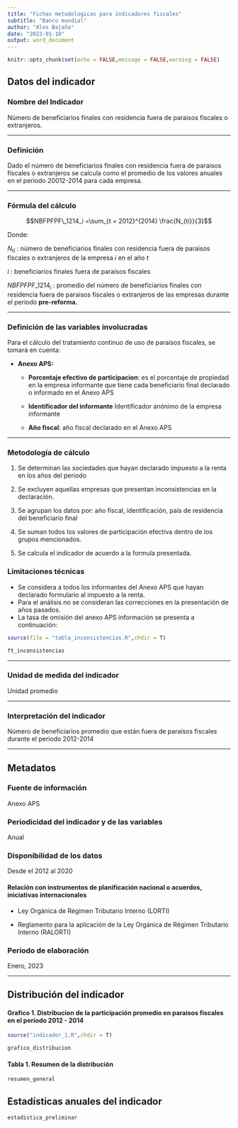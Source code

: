 ```yaml
---
title: "Fichas metodologicas para indicadores fiscales"
subtitle: "Banco mundial"
author: "Alex Bajaña"
date: "2023-01-10"
output: word_document
---
```


```r
knitr::opts_chunk$set(echo = FALSE,message = FALSE,warning = FALSE)
```

## Datos del indicador

### Nombre del Indicador

Número de beneficiarios finales con residencia fuera de paraisos fiscales o extranjeros.

***

### Definición

Dado el número de beneficiarios finales con residencia fuera de paraisos fiscales o extranjeros se calcula como el promedio de los valores anuales en el periodo 20012-2014 para cada empresa.

***

### Fórmula del cálculo


$$NBFPFPF\_1214_i =\sum_{t = 2012}^{2014} \frac{N_{ti}}{3}$$

Donde:

$N_{ti}$ : número de beneficiarios finales con residencia fuera de paraisos fiscales o extranjeros de la empresa $i$ en el año $t$

$i$ : beneficiarios finales fuera de paraísos fiscales

$NBFPFPF\_1214_i$ : promedio del número de beneficiarios finales con residencia fuera de paraisos fiscales o extranjeros de las empresas durante el periodo **pre-reforma.**

***

### Definición de las variables involucradas


Para el cálculo del tratamiento continuo de uso de paraísos fiscales, se tomará en cuenta:

* **Anexo APS:**

  * **Porcentaje efectivo de participacion**: es el porcentaje de propiedad en la empresa informante que tiene cada beneficiario final declarado o informado en el Anexo APS

  * **Identificador del informante** Identificador anónimo de la empresa informante

  * **Año fiscal**: año fiscal declarado en el Anexo APS

***

### Metodología de cálculo

1. Se determinan las sociedades que hayan declarado impuesto a la renta en los años del periodo

2. Se excluyen aquellas empresas que presentan inconsistencias en la declaración. 

3. Se agrupan los datos por: año fiscal, identificación, país de residencia del beneficiario final

4. Se suman todos los valores de participación efectiva dentro de los grupos mencionados.

5. Se calcula el indicador de acuerdo a la formula presentada. 


### Limitaciones técnicas

- Se considera a todos los informantes del Anexo APS que hayan declarado formulario al impuesto a la renta. 
- Para el análisis no se consideran las correcciones en la presentación de años pasados.
- La tasa de omisión del anexo APS información se presenta a continuación:

```r
source(file = "tabla_inconsistencias.R",chdir = T)

ft_inconsistencias

```

***

### Unidad de medida del indicador
 
Unidad promedio

***

### Interpretación del indicador

Número de beneficiarios promedio que están fuera de paraísos fiscales durante el periodo 2012-2014

***

## Metadatos 

### Fuente de información

Anexo APS

### Periodicidad del indicador y de las variables

Anual

### Disponibilidad de los datos

Desde el 2012 al 2020


#### Relación con instrumentos de planificación nacional o acuerdos, iniciativas internacionales


- Ley Orgánica de Régimen Tributario Interno (LORTI)

- Reglamento para la aplicación de la  Ley Orgánica de Régimen Tributario Interno (RALORTI)

### Periodo de elaboración

Enero, 2023

***

## Distribución del indicador

#### Grafico 1. Distribucion de la participación promedio en paraisos fiscales en el periodo 2012 - 2014

```r

source("indicador_1.R",chdir = T)

grafico_distribucion

```

#### Tabla 1. Resumen de la distribución

```r

resumen_general

```


## Estadísticas anuales del indicador

```r
estadistica_preliminar
```




